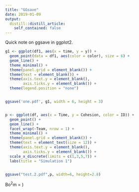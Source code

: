 ```yaml
---
title: "GGsave"
date: 2019-01-09
output:
  distill::distill_article:
    self_contained: false
---
```



Quick note on ggsave in ggplot2.

```r

g1 <- ggplot(df1, aes(x = time, y = y)) + 
  geom_point(data = df1, aes(color = color), size = 6) + 
  geom_line() + 
  theme_minimal() +
  theme(panel.grid = element_blank()) + 
  theme(text = element_blank()) + 
  theme(axis.text.y = element_blank(),
        axis.ticks.y = element_blank()) +
  theme(legend.position = "none")


ggsave('one.pdf', g1, width = 6, height = 3)


p <- ggplot(df, aes(x = Time, y = Cohesion, color = ID)) + 
  geom_point() + 
  geom_line() + 
  facet_wrap(~Team, nrow = 1) + 
  theme_minimal() +
  theme(panel.grid = element_blank()) + 
  theme(text = element_text(size = 12)) + 
  theme(axis.text.y = element_blank(),
        axis.ticks.y = element_blank()) + 
  scale_x_discrete(limits = c(1,3,5,7)) + 
  labs(title = "Simulation 1")


ggsave("test.2.pdf",p, width=6, height=2.8)

```


Bo$^2$m  = )